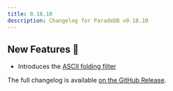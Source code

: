 ```yaml
---
title: 0.18.10
description: Changelog for ParadeDB v0.18.10
---
```


## New Features 🎉

- Introduces the [ASCII folding filter](/documentation/indexing/token-filters)

The full changelog is available [on the GitHub Release](https://github.com/paradedb/paradedb/releases/tag/v0.18.10).
